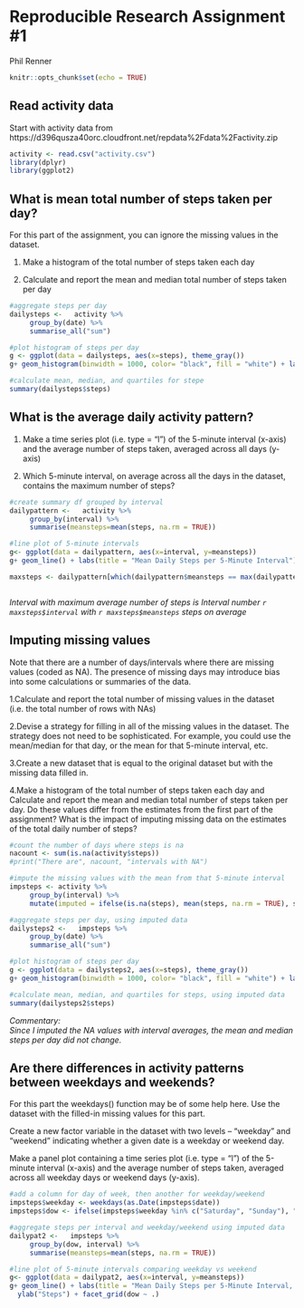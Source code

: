 Reproducible Research Assignment #1
===================================
Phil Renner


```r
knitr::opts_chunk$set(echo = TRUE)
```

## Read activity data

Start with activity data from https://d396qusza40orc.cloudfront.net/repdata%2Fdata%2Factivity.zip

```r
activity <- read.csv("activity.csv")
library(dplyr)
library(ggplot2)
```

## What is mean total number of steps taken per day?  
For this part of the assignment, you can ignore the missing values in the dataset.

1. Make a histogram of the total number of steps taken each day

2. Calculate and report the mean and median total number of steps taken per day

```r

#aggregate steps per day
dailysteps <-   activity %>% 
     group_by(date) %>%
     summarise_all("sum")

#plot histogram of steps per day
g <- ggplot(data = dailysteps, aes(x=steps), theme_gray())
g+ geom_histogram(binwidth = 1000, color= "black", fill = "white") + labs(title = "Histogram of Steps per Day") + scale_y_continuous(breaks = seq(0, 10, by = 1))

#calculate mean, median, and quartiles for stepe
summary(dailysteps$steps)

```

## What is the average daily activity pattern?  
1. Make a time series plot (i.e. type = "l") of the 5-minute interval (x-axis) and the average number of steps taken, averaged across all days (y-axis)

2. Which 5-minute interval, on average across all the days in the dataset, contains the maximum number of steps?



```r
#create summary df grouped by interval
dailypattern <-   activity %>% 
     group_by(interval) %>%
     summarise(meansteps=mean(steps, na.rm = TRUE))

#line plot of 5-minute intervals
g<- ggplot(data = dailypattern, aes(x=interval, y=meansteps))
g+ geom_line() + labs(title = "Mean Daily Steps per 5-Minute Interval") +ylab("Steps")

maxsteps <- dailypattern[which(dailypattern$meansteps == max(dailypattern$meansteps)),]



```
*Interval with maximum average number of steps is Interval number `r maxsteps$interval` with `r maxsteps$meansteps` steps on average*


## Imputing missing values  
Note that there are a number of days/intervals where there are missing values (coded as NA). The presence of missing days may introduce bias into some calculations or summaries of the data.

1.Calculate and report the total number of missing values in the dataset (i.e. the total number of rows with NAs)

2.Devise a strategy for filling in all of the missing values in the dataset. The strategy does not need to be sophisticated. For example, you could use the mean/median for that day, or the mean for that 5-minute interval, etc.

3.Create a new dataset that is equal to the original dataset but with the missing data filled in.

4.Make a histogram of the total number of steps taken each day and Calculate and report the mean and median total number of steps taken per day. Do these values differ from the estimates from the first part of the assignment? What is the impact of imputing missing data on the estimates of the total daily number of steps?

```r
#count the number of days where steps is na
nacount <- sum(is.na(activity$steps))
#print("There are", nacount, "intervals with NA")

#impute the missing values with the mean from that 5-minute interval
impsteps <- activity %>% 
     group_by(interval) %>% 
     mutate(imputed = ifelse(is.na(steps), mean(steps, na.rm = TRUE), steps))

#aggregate steps per day, using imputed data
dailysteps2 <-   impsteps %>% 
     group_by(date) %>%
     summarise_all("sum")

#plot histogram of steps per day
g <- ggplot(data = dailysteps2, aes(x=steps), theme_gray())
g+ geom_histogram(binwidth = 1000, color= "black", fill = "white") + labs(title = "Histogram of Steps per Day, NA imputed") + scale_y_continuous(breaks = seq(0, 10, by = 1))

#calculate mean, median, and quartiles for steps, using imputed data
summary(dailysteps2$steps)

```
*Commentary:  
Since I imputed the NA values with interval averages, the mean and median steps per day did not change.*



## Are there differences in activity patterns between weekdays and weekends?  
For this part the weekdays() function may be of some help here. Use the dataset with the filled-in missing values for this part.

Create a new factor variable in the dataset with two levels -- "weekday" and "weekend" indicating whether a given date is a weekday or weekend day.

Make a panel plot containing a time series plot (i.e. type = "l") of the 5-minute interval (x-axis) and the average number of steps taken, averaged across all weekday days or weekend days (y-axis).

```r

#add a column for day of week, then another for weekday/weekend
impsteps$weekday <- weekdays(as.Date(impsteps$date))
impsteps$dow <- ifelse(impsteps$weekday %in% c("Saturday", "Sunday"), "weekend", "weekday")

#aggregate steps per interval and weekday/weekend using imputed data
dailypat2 <-   impsteps %>% 
     group_by(dow, interval) %>%
     summarise(meansteps=mean(steps, na.rm = TRUE))

#line plot of 5-minute intervals comparing weekday vs weekend
g<- ggplot(data = dailypat2, aes(x=interval, y=meansteps))
g+ geom_line() + labs(title = "Mean Daily Steps per 5-Minute Interval, Weekday vs Weekend") +
  ylab("Steps") + facet_grid(dow ~ .)


```
